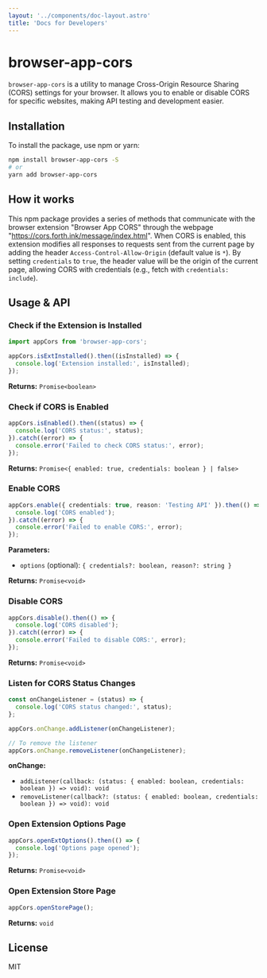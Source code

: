 ```yaml
---
layout: '../components/doc-layout.astro'
title: 'Docs for Developers'
---
```

# browser-app-cors

`browser-app-cors` is a utility to manage Cross-Origin Resource Sharing (CORS) settings for your browser. It allows you to enable or disable CORS for specific websites, making API testing and development easier.

## Installation

To install the package, use npm or yarn:

```sh
npm install browser-app-cors -S
# or
yarn add browser-app-cors
```

## How it works

This npm package provides a series of methods that communicate with the browser extension "Browser App CORS" through the webpage "https://cors.forth.ink/message/index.html". When CORS is enabled, this extension modifies all responses to requests sent from the current page by adding the header `Access-Control-Allow-Origin` (default value is `*`). By setting `credentials` to `true`, the header value will be the origin of the current page, allowing CORS with credentials (e.g., fetch with `credentials: include`).

## Usage & API

### Check if the Extension is Installed

```typescript
import appCors from 'browser-app-cors';

appCors.isExtInstalled().then((isInstalled) => {
  console.log('Extension installed:', isInstalled);
});
```

**Returns:** `Promise<boolean>`

### Check if CORS is Enabled

```typescript
appCors.isEnabled().then((status) => {
  console.log('CORS status:', status);
}).catch((error) => {
  console.error('Failed to check CORS status:', error);
});
```

**Returns:** `Promise<{ enabled: true, credentials: boolean } | false>`

### Enable CORS

```typescript
appCors.enable({ credentials: true, reason: 'Testing API' }).then(() => {
  console.log('CORS enabled');
}).catch((error) => {
  console.error('Failed to enable CORS:', error);
});
```

**Parameters:**
- `options` (optional): `{ credentials?: boolean, reason?: string }`

**Returns:** `Promise<void>`

### Disable CORS

```typescript
appCors.disable().then(() => {
  console.log('CORS disabled');
}).catch((error) => {
  console.error('Failed to disable CORS:', error);
});
```

**Returns:** `Promise<void>`

### Listen for CORS Status Changes

```typescript
const onChangeListener = (status) => {
  console.log('CORS status changed:', status);
};

appCors.onChange.addListener(onChangeListener);

// To remove the listener
appCors.onChange.removeListener(onChangeListener);
```

**onChange:**
- `addListener(callback: (status: { enabled: boolean, credentials: boolean }) => void): void`
- `removeListener(callback?: (status: { enabled: boolean, credentials: boolean }) => void): void`

### Open Extension Options Page

```typescript
appCors.openExtOptions().then(() => {
  console.log('Options page opened');
});
```

**Returns:** `Promise<void>`

### Open Extension Store Page

```typescript
appCors.openStorePage();
```

**Returns:** `void`

## License

MIT
